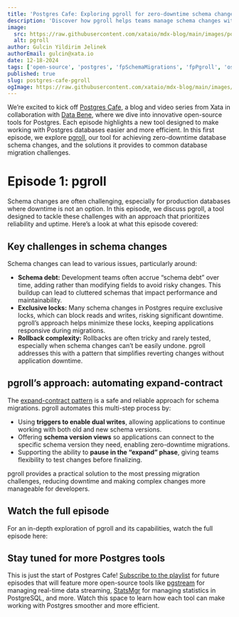 ```yaml
---
title: 'Postgres Cafe: Exploring pgroll for zero-downtime schema changes'
description: 'Discover how pgroll helps teams manage schema changes with ease in our new Postgres Cafe blog and video series.'
image:
  src: https://raw.githubusercontent.com/xataio/mdx-blog/main/images/postgres-cafe-pgroll.png
  alt: pgroll
author: Gulcin Yildirim Jelinek
authorEmail: gulcin@xata.io
date: 12-18-2024
tags: ['open-source', 'postgres', 'fpSchemaMigrations', 'fpPgroll', 'oss']
published: true
slug: postgres-cafe-pgroll
ogImage: https://raw.githubusercontent.com/xataio/mdx-blog/main/images/pgroll-postgres-cafe-og@2x.png
---
```


We’re excited to kick off [Postgres Cafe](https://www.youtube.com/watch?v=WwaJd2c9whM), a blog and video series from Xata in collaboration with [Data Bene](https://www.data-bene.io/en/), where we dive into innovative open-source tools for Postgres. Each episode highlights a new tool designed to make working with Postgres databases easier and more efficient.
In this first episode, we explore [pgroll](https://pgroll.com/), our tool for achieving zero-downtime database schema changes, and the solutions it provides to common database migration challenges.

# Episode 1: pgroll

Schema changes are often challenging, especially for production databases where downtime is not an option. In this episode, we discuss pgroll, a tool designed to tackle these challenges with an approach that prioritizes reliability and uptime. Here’s a look at what this episode covered:

## Key challenges in schema changes

Schema changes can lead to various issues, particularly around:

- **Schema debt:** Development teams often accrue “schema debt” over time, adding rather than modifying fields to avoid risky changes. This buildup can lead to cluttered schemas that impact performance and maintainability.
- **Exclusive locks:** Many schema changes in Postgres require exclusive locks, which can block reads and writes, risking significant downtime. pgroll’s approach helps minimize these locks, keeping applications responsive during migrations.
- **Rollback complexity:** Rollbacks are often tricky and rarely tested, especially when schema changes can’t be easily undone. pgroll addresses this with a pattern that simplifies reverting changes without application downtime.

## pgroll’s approach: automating expand-contract

The [expand-contract pattern](https://xata.io/blog/pgroll-expand-contract) is a safe and reliable approach for schema migrations. pgroll automates this multi-step process by:

- Using **triggers to enable dual writes**, allowing applications to continue working with both old and new schema versions.
- Offering **schema version views** so applications can connect to the specific schema version they need, enabling zero-downtime migrations.
- Supporting the ability to **pause in the “expand” phase**, giving teams flexibility to test changes before finalizing.

pgroll provides a practical solution to the most pressing migration challenges, reducing downtime and making complex changes more manageable for developers.

## Watch the full episode

For an in-depth exploration of pgroll and its capabilities, watch the full episode here:

<ArticleVideo platform="youtube" src="https://www.youtube.com/embed/1j07dnd1nSY?si=LBPoDKT98RAn7KFs" />

## Stay tuned for more Postgres tools

This is just the start of Postgres Cafe! [Subscribe to the playlist](https://www.youtube.com/playlist?list=PLf7KS0svgDP_zJmby3RMzzOVO45qLbruA) for future episodes that will feature more open-source tools like [pgstream](https://xata.io/pgstream) for managing real-time data streaming, [StatsMgr](https://git.data-bene.io/cedric/statsmgr) for managing statistics in PostgreSQL, and more. Watch this space to learn how each tool can make working with Postgres smoother and more efficient.
